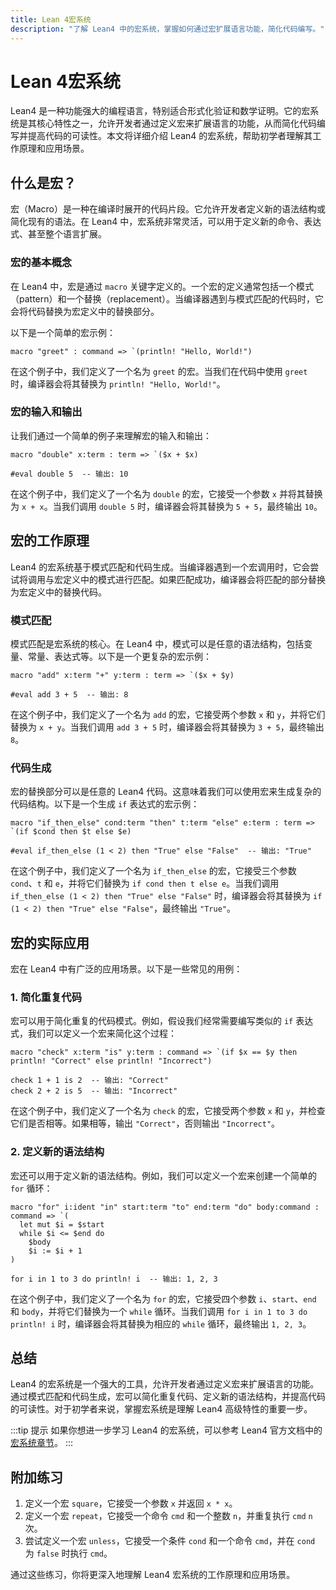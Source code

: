 ```yaml
---
title: Lean 4宏系统
description: "了解 Lean4 中的宏系统，掌握如何通过宏扩展语言功能，简化代码编写。"
---
```


# Lean 4宏系统

Lean4 是一种功能强大的编程语言，特别适合形式化验证和数学证明。它的宏系统是其核心特性之一，允许开发者通过定义宏来扩展语言的功能，从而简化代码编写并提高代码的可读性。本文将详细介绍 Lean4 的宏系统，帮助初学者理解其工作原理和应用场景。

## 什么是宏？

宏（Macro）是一种在编译时展开的代码片段。它允许开发者定义新的语法结构或简化现有的语法。在 Lean4 中，宏系统非常灵活，可以用于定义新的命令、表达式、甚至整个语言扩展。

### 宏的基本概念

在 Lean4 中，宏是通过 `macro` 关键字定义的。一个宏的定义通常包括一个模式（pattern）和一个替换（replacement）。当编译器遇到与模式匹配的代码时，它会将代码替换为宏定义中的替换部分。

以下是一个简单的宏示例：

```lean
macro "greet" : command => `(println! "Hello, World!")
```

在这个例子中，我们定义了一个名为 `greet` 的宏。当我们在代码中使用 `greet` 时，编译器会将其替换为 `println! "Hello, World!"`。

### 宏的输入和输出

让我们通过一个简单的例子来理解宏的输入和输出：

```lean
macro "double" x:term : term => `($x + $x)

#eval double 5  -- 输出: 10
```

在这个例子中，我们定义了一个名为 `double` 的宏，它接受一个参数 `x` 并将其替换为 `x + x`。当我们调用 `double 5` 时，编译器会将其替换为 `5 + 5`，最终输出 `10`。

## 宏的工作原理

Lean4 的宏系统基于模式匹配和代码生成。当编译器遇到一个宏调用时，它会尝试将调用与宏定义中的模式进行匹配。如果匹配成功，编译器会将匹配的部分替换为宏定义中的替换代码。

### 模式匹配

模式匹配是宏系统的核心。在 Lean4 中，模式可以是任意的语法结构，包括变量、常量、表达式等。以下是一个更复杂的宏示例：

```lean
macro "add" x:term "+" y:term : term => `($x + $y)

#eval add 3 + 5  -- 输出: 8
```

在这个例子中，我们定义了一个名为 `add` 的宏，它接受两个参数 `x` 和 `y`，并将它们替换为 `x + y`。当我们调用 `add 3 + 5` 时，编译器会将其替换为 `3 + 5`，最终输出 `8`。

### 代码生成

宏的替换部分可以是任意的 Lean4 代码。这意味着我们可以使用宏来生成复杂的代码结构。以下是一个生成 `if` 表达式的宏示例：

```lean
macro "if_then_else" cond:term "then" t:term "else" e:term : term => `(if $cond then $t else $e)

#eval if_then_else (1 < 2) then "True" else "False"  -- 输出: "True"
```

在这个例子中，我们定义了一个名为 `if_then_else` 的宏，它接受三个参数 `cond`、`t` 和 `e`，并将它们替换为 `if cond then t else e`。当我们调用 `if_then_else (1 < 2) then "True" else "False"` 时，编译器会将其替换为 `if (1 < 2) then "True" else "False"`，最终输出 `"True"`。

## 宏的实际应用

宏在 Lean4 中有广泛的应用场景。以下是一些常见的用例：

### 1. 简化重复代码

宏可以用于简化重复的代码模式。例如，假设我们经常需要编写类似的 `if` 表达式，我们可以定义一个宏来简化这个过程：

```lean
macro "check" x:term "is" y:term : command => `(if $x == $y then println! "Correct" else println! "Incorrect")

check 1 + 1 is 2  -- 输出: "Correct"
check 2 + 2 is 5  -- 输出: "Incorrect"
```

在这个例子中，我们定义了一个名为 `check` 的宏，它接受两个参数 `x` 和 `y`，并检查它们是否相等。如果相等，输出 `"Correct"`，否则输出 `"Incorrect"`。

### 2. 定义新的语法结构

宏还可以用于定义新的语法结构。例如，我们可以定义一个宏来创建一个简单的 `for` 循环：

```lean
macro "for" i:ident "in" start:term "to" end:term "do" body:command : command => `(
  let mut $i = $start
  while $i <= $end do
    $body
    $i := $i + 1
)

for i in 1 to 3 do println! i  -- 输出: 1, 2, 3
```

在这个例子中，我们定义了一个名为 `for` 的宏，它接受四个参数 `i`、`start`、`end` 和 `body`，并将它们替换为一个 `while` 循环。当我们调用 `for i in 1 to 3 do println! i` 时，编译器会将其替换为相应的 `while` 循环，最终输出 `1, 2, 3`。

## 总结

Lean4 的宏系统是一个强大的工具，允许开发者通过定义宏来扩展语言的功能。通过模式匹配和代码生成，宏可以简化重复代码、定义新的语法结构，并提高代码的可读性。对于初学者来说，掌握宏系统是理解 Lean4 高级特性的重要一步。

:::tip 提示
如果你想进一步学习 Lean4 的宏系统，可以参考 Lean4 官方文档中的 [宏系统章节](https://leanprover.github.io/lean4/doc/macro.html)。
:::

## 附加练习

1. 定义一个宏 `square`，它接受一个参数 `x` 并返回 `x * x`。
2. 定义一个宏 `repeat`，它接受一个命令 `cmd` 和一个整数 `n`，并重复执行 `cmd` `n` 次。
3. 尝试定义一个宏 `unless`，它接受一个条件 `cond` 和一个命令 `cmd`，并在 `cond` 为 `false` 时执行 `cmd`。

通过这些练习，你将更深入地理解 Lean4 宏系统的工作原理和应用场景。